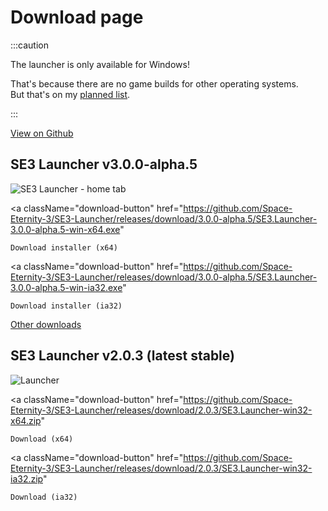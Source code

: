 # Download page

:::caution

The launcher is only available for Windows!

That's because there are no game builds for other operating systems.  
But that's on my [planned list](https://github.com/Space-Eternity-3/SE3-Launcher/projects/1).

:::

[View on Github](https://github.com/Space-Eternity-3/SE3-Launcher)

## SE3 Launcher v3.0.0-alpha.5

![SE3 Launcher - home tab](https://user-images.githubusercontent.com/81181783/181937238-fcead037-b3ab-4713-be2b-d0bf0ad62350.png)

<a
    className="download-button"
    href="https://github.com/Space-Eternity-3/SE3-Launcher/releases/download/3.0.0-alpha.5/SE3.Launcher-3.0.0-alpha.5-win-x64.exe"
>
    Download installer (x64)
</a>

<a
    className="download-button"
    href="https://github.com/Space-Eternity-3/SE3-Launcher/releases/download/3.0.0-alpha.5/SE3.Launcher-3.0.0-alpha.5-win-ia32.exe"
>
    Download installer (ia32)
</a>

[Other downloads](https://github.com/Space-Eternity-3/SE3-Launcher/releases)

## SE3 Launcher v2.0.3 (latest stable)

![Launcher](/img/launcher-v2.png)

<a
    className="download-button"
    href="https://github.com/Space-Eternity-3/SE3-Launcher/releases/download/2.0.3/SE3.Launcher-win32-x64.zip"
>
    Download (x64)
</a>

<a
    className="download-button"
    href="https://github.com/Space-Eternity-3/SE3-Launcher/releases/download/2.0.3/SE3.Launcher-win32-ia32.zip"
>
    Download (ia32)
</a>
